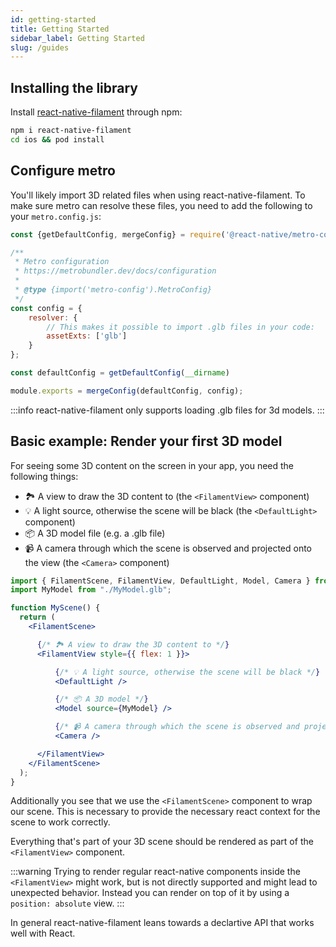 ```yaml
---
id: getting-started
title: Getting Started
sidebar_label: Getting Started
slug: /guides
---
```



## Installing the library

Install [react-native-filament](https://www.npmjs.com/package/react-native-filament) through npm:

```bash
npm i react-native-filament
cd ios && pod install
```

## Configure metro

You'll likely import 3D related files when using react-native-filament. To make sure metro can resolve these files, you need to add the following to your `metro.config.js`:

```js
const {getDefaultConfig, mergeConfig} = require('@react-native/metro-config');

/**
 * Metro configuration
 * https://metrobundler.dev/docs/configuration
 *
 * @type {import('metro-config').MetroConfig}
 */
const config = {
    resolver: {
        // This makes it possible to import .glb files in your code:
        assetExts: ['glb']
    }
};

const defaultConfig = getDefaultConfig(__dirname)

module.exports = mergeConfig(defaultConfig, config);
```

:::info
react-native-filament only supports loading .glb files for 3d models.
:::

## Basic example: Render your first 3D model

For seeing some 3D content on the screen in your app, you need the following things:

- 🏞️ A view to draw the 3D content to (the `<FilamentView>` component)
- 💡 A light source, otherwise the scene will be black (the `<DefaultLight>` component)
- 📦 A 3D model file (e.g. a .glb file)
- 📹 A camera through which the scene is observed and projected onto the view (the `<Camera>` component)

```jsx
import { FilamentScene, FilamentView, DefaultLight, Model, Camera } from "react-native-filament";
import MyModel from "./MyModel.glb";

function MyScene() {
  return (
    <FilamentScene>

      {/* 🏞️ A view to draw the 3D content to */}
      <FilamentView style={{ flex: 1 }}>

          {/* 💡 A light source, otherwise the scene will be black */}
          <DefaultLight />

          {/* 📦 A 3D model */}
          <Model source={MyModel} />

          {/* 📹 A camera through which the scene is observed and projected onto the view */}
          <Camera />

      </FilamentView>
    </FilamentScene>
  );
}
```

Additionally you see that we use the `<FilamentScene>` component to wrap our scene. This is necessary to provide the necessary react context for the scene to work correctly.

Everything that's part of your 3D scene should be rendered as part of the `<FilamentView>` component.

:::warning
Trying to render regular react-native components inside the `<FilamentView>` might work, but is not directly supported and might lead to unexpected behavior. Instead you can
render on top of it by using a `position: absolute` view.
:::

In general react-native-filament leans towards a declartive API that works well with React.